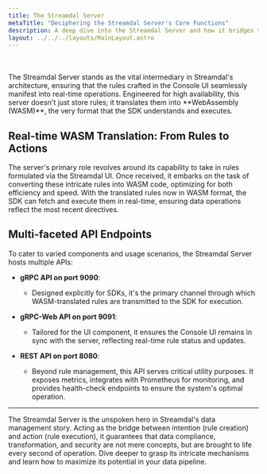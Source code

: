 ```yaml
---
title: The Streamdal Server
metaTitle: "Deciphering the Streamdal Server's Core Functions"
description: A deep dive into the Streamdal Server and how it bridges the gap between rule creation and real-time execution.
layout: ../../../layouts/MainLayout.astro
---
```


<br />
<br />
The Streamdal Server stands as the vital intermediary in Streamdal's architecture, ensuring that the rules crafted in the Console UI seamlessly manifest into real-time operations. Engineered for high availability, this server doesn't just store rules; it translates them into **WebAssembly (WASM)**, the very format that the SDK understands and executes.

## Real-time WASM Translation: From Rules to Actions

The server's primary role revolves around its capability to take in rules formulated via the Streamdal UI. Once received, it embarks on the task of converting these intricate rules into WASM code, optimizing for both efficiency and speed. With the translated rules now in WASM format, the SDK can fetch and execute them in real-time, ensuring data operations reflect the most recent directives.

## Multi-faceted API Endpoints

To cater to varied components and usage scenarios, the Streamdal Server hosts multiple APIs:

- **gRPC API on port 9090**: 
  - Designed explicitly for SDKs, it's the primary channel through which WASM-translated rules are transmitted to the SDK for execution.

- **gRPC-Web API on port 9091**: 
  - Tailored for the UI component, it ensures the Console UI remains in sync with the server, reflecting real-time rule status and updates.

- **REST API on port 8080**: 
  - Beyond rule management, this API serves critical utility purposes. It exposes metrics, integrates with Prometheus for monitoring, and provides health-check endpoints to ensure the system's optimal operation.

---

The Streamdal Server is the unspoken hero in Streamdal's data management story. Acting as the bridge between intention (rule creation) and action (rule execution), it guarantees that data compliance, transformation, and security are not mere concepts, but are brought to life every second of operation. Dive deeper to grasp its intricate mechanisms and learn how to maximize its potential in your data pipeline.

